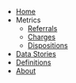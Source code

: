 - [Home](/)
- Metrics
  - [Referrals](/referrals)
  - [Charges](/charge)
  - [Dispositions](/disposition)
- [Data Stories](/blog)
- [Definitions](/definitions)
- [About](/about)
